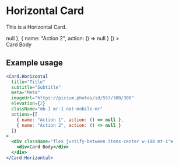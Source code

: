
<Meta title="Components|Cards|Horizontal" />

# Horizontal Card

This is a Horizontal Card.

<Story name="Horizontal Card">
  <Card.Horizontal
    title="Title"
    subtitle="Subtitle"
    meta="Meta"
    imageUrl="https://picsum.photos/id/557/300/300"
    elevation={2}
    className="mb-1 mr-1 not-mobile-mr"
    actions={[
      { name: "Action 1", action: () => null },
      { name: "Action 2", action: () => null }
    ]}
  >
    <div className="flex justify-between items-center w-100 mt-1">
      <div>Card Body</div>
    </div>
  </Card.Horizontal>
</Story>

## Example usage

```jsx
<Card.Horizontal
  title="Title"
  subtitle="Subtitle"
  meta="Meta"
  imageUrl="https://picsum.photos/id/557/300/300"
  elevation={2}
  className="mb-1 mr-1 not-mobile-mr"
  actions={[
    { name: "Action 1", action: () => null },
    { name: "Action 2", action: () => null }
  ]}
>
  <div className="flex justify-between items-center w-100 mt-1">
    <div>Card Body</div>
  </div>
</Card.Horizontal>
```

<Props of={Card.Horizontal} />
